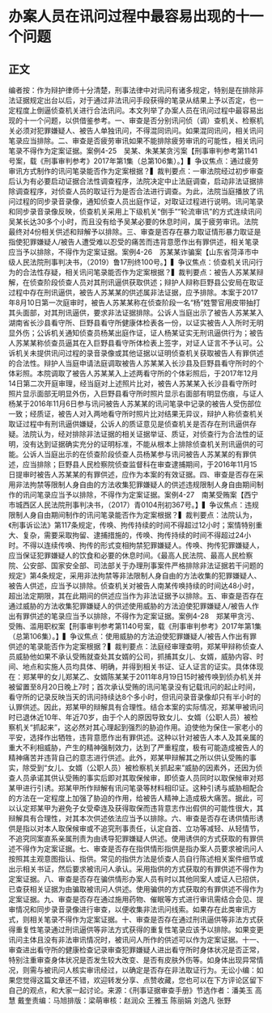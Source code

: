 # 办案人员在讯问过程中最容易出现的十一个问题
## 正文
编者按：作为辩护律师十分清楚，刑事法律中对讯问有诸多规定，特别是在排除非法证据规定出台以后，对于通过非法讯问手段获得的笔录从结果上予以否定，也一定程度上倒逼侦查机关进行合法讯问。本文列举了办案人员在讯问过程中最容易出现的十一个问题，以供借鉴参考。一、审查是否分别讯问侦（调）查机关、检察机关必须对犯罪嫌疑人、被告人单独讯问，不得混同讯问。如果混同讯问，相关讯问笔录应当排除。二、审查是否疲劳审讯如果不能排除疲劳审讯的可能性，相关讯问笔录不得作为定案证据。案例4-25　吴某、朱某某贪污案【刑事审判参考第1141号案，载《刑事审判参考》2017年第1集（总第106集）。】▍争议焦点：通过疲劳审讯方式制作的讯问笔录能否作为定案根据？▍裁判要点：一审法院经过初步审查后认为有必要启动证据合法性调查程序，法院决定中止法庭调查，启动非法证据排除调查程序，对侦查人员的取证行为是否合法进行调查。为此，法院当庭播放了讯问过程的同步录音录像，通知侦查人员出庭作证，对取证过程进行说明。讯问笔录和同步录音录像反映，侦查机关采用上下级机关“倒手”“轮流审讯”的方式连续讯问吴某长达30多个小时，而且没有给予吴某必要的休息时间，属于疲劳审讯。法院最终对4份相关供述和辩解予以排除。三、审查是否存在暴力取证情形暴力取证是指使犯罪嫌疑人/被告人遭受难以忍受的痛苦而违背意愿作出有罪供述，相关笔录应当予以排除，不得作为定案证据。案例4-26　苏某某诈骗案【山东省菏泽市中级人民法院刑事判决书，（2019）鲁17刑终100号。】▍争议焦点：侦查机关讯问行为的合法性存疑，相关讯问笔录能否作为定案根据？▍裁判要点：被告人苏某某辩解，在侦查阶段侦查人员对其刑讯逼供获取供述；辩护人辩称巨野县公安局在取证过程中存在刑讯逼供，被告人苏某某的供述属非法证据，应予排除。本案于2017年8月10日第一次庭审时，被告人苏某某称在侦查阶段一名“杨”姓警官用皮带抽打其头面部，对其刑讯逼供，要求非法证据排除。公诉人当庭出示了被告人苏某某入湖南省长沙县看守所、巨野县看守所健康体检表各一份，以证实被告人入所时无明显外伤；公诉机关通知侦查员杨某出庭作证，证人杨某证实无刑讯逼供行为；被告人苏某某称侦查员逼其在入巨野县看守所体检表上签字，对证人证言不予认可。公诉机关未提供讯问过程的录音录像或其他证据以证明侦查机关获取被告人有罪供述的合法性。辩护人当庭申请法庭调取被告人苏某某入长沙县及巨野县看守所时的个体彩照。本院调取了被告人苏某某入上述两看守所的个体彩照后，于2017年12月14日第二次开庭审理，经当庭对上述照片比对，被告人苏某某入长沙县看守所时照片显示面部无明显外伤，入巨野县看守所时照片显示右面部有明显伤痕，与证人杨某于2016年11月6日参与讯问被告人苏某某的讯问笔录中记录的被告人受伤部位一致；经质证，被告人对入两地看守所时照片比对结果无异议，辩护人称侦查机关取证过程中有刑讯逼供嫌疑，公诉人的质证意见是侦查机关是否存在刑讯逼供存疑。法院认为，经对排除非法证据的相关证据举证、质证，对侦查行为合法性的证明，没有达到证据确实充分的证明标准，不能从根本上排除侦查机关刑讯逼供的可能。公诉人当庭出示的在侦查阶段侦查人员杨某参与讯问被告人苏某某的有罪供述，应当排除；巨野县人民检察院侦查监督科在审查逮捕期间，于2016年11月15日提审时被告人苏某某的有罪供述，应作为本案的有效证据。四、审查是否存在采用非法拘禁等限制人身自由的方法收集犯罪嫌疑人的供述违规限制人身自由期间制作的讯问笔录应当予以排除，不得作为定案证据。案例4-27　南某受贿案【西宁市城西区人民法院刑事判决书，（2017）青0104刑初367号。】▍争议焦点：违规限制人身自由期间制作的讯问笔录能否作为定案根据？▍裁判要点：法院认为，《刑事诉讼法》第117条规定，传唤、拘传持续的时间不得超过12小时；案情特别重大、复杂，需要采取拘留、逮捕措施的，传唤、拘传持续的时间不得超过24小时。不得以连续传唤、拘传的形式变相拘禁犯罪嫌疑人。传唤、拘传犯罪嫌疑人，应当保证犯罪嫌疑人的饮食和必要的休息时间。《最高人民法院、最高人民检察院、公安部、国家安全部、司法部关于办理刑事案件严格排除非法证据若干问题的规定》第4条规定，采用非法拘禁等非法限制人身自由的方法收集的犯罪嫌疑人、被告人供述，应当予以排除。侦查机关对被告人南某传唤持续的时间达48小时，超出法定期限，其在此期间的供述应当作为非法证据予以排除。五、审查是否存在通过威胁的方法收集犯罪嫌疑人的供述使用威胁的方法迫使犯罪嫌疑人/被告人作出有罪供述的笔录应当予以排除，不得作为定案证据。案例4-28　郑某甲贪污、受贿、滥用职权案【刑事审判参考第1140号案，载《刑事审判参考》2017年第1集（总第106集）。】▍争议焦点：使用威胁的方法迫使犯罪嫌疑人/被告人作出有罪供述的笔录能否作为定案根据？▍裁判要点：法庭经审理查明，郑某甲辩称侦查人员威胁他如果不承认受贿就查处其女婿的公司，抓捕其女儿、女婿，威胁内容、时间、地点和实施人员均具体、明确，并得到相关书证、证人证言的证实。具体体现在：郑某甲的女儿郑某乙、女婿陈某某于2011年8月19日15时被传唤到侦办机关并被留置至8月20日晚上7时；首次承认受贿的讯问笔录没有记载讯问的起止时间，看守所的记录反映当天的讯问持续达8个多小时，但讯问录音录像却只有半小时的认罪供述。因此，郑某甲的辩解具有合理性。结合本案的实际情况，郑某甲被讯问时已退休近10年、年近70岁，由于个人的原因导致女儿、女婿（公职人员）被检察机关“抓起来”，这必然对其心理起到强烈的胁迫作用。迫使他为保住一家老小的平安，选择作出牺牲，违背意愿作出有罪供述。这种以针对被告人本人及其亲属的重大不利相威胁，产生的精神强制效力，达到了严重程度，极有可能造成被告人的精神痛苦并违背自己的意志进行供述。此外，郑某甲辩解其之所以供认受贿的事实，除受到“女儿、女婿（公职人员）被检察机关抓起来”威胁的因素外，还因为侦查人员承诺其供认受贿的事实后即对其取保候审，即侦查人员同时以取保候审对郑某甲进行引诱。郑某甲所作辩解有讯问笔录等材料相印证。这种引诱与威胁相配合的方法在一定程度上加强了胁迫的作用，给被告人精神上造成极大痛苦。据此，可以认定郑某甲为避免子女受牵连及获得取保而违背意志作出假供的可能性很大，其辩解具有合理性，对其本次供述依法应当予以排除。六、审查是否存在诱供情形诱供是指以对本人取保候审或不追究刑事责任，认定自首、立功等减轻、从轻情节，不追究同案直系亲属刑责为由诱导犯罪嫌疑人供述。使用诱供的方式获取的有罪供述不得作为定案证据。七、审查是否存在指供情形指供是指办案人员要求被讯问人按照其主观意图指认、指供。常见的指供方法是侦查人员自行陈述相关案件细节或出示相关书证，然后要求被讯问人承认。采用指供的方式获取的有罪供述不得作为定案证据。八、审查是否存在骗供情形办案人员有时以其他同案人或证人已招供，已查获相关证据为由骗取被讯问人供述。使用骗供的方式获取的有罪供述不得作为定案证据。九、审查是否存在通过施用药物、催眠等方式进行审讯需结合会见、提审情况和同步录音录像进行审查，以便收集非法讯问线索。如果存在此类审讯方式，则相关笔录不得作为定案证据。十、审查是否存在通过刑讯逼供等非法方式获得重复性笔录通过刑讯逼供等非法方式获得的重复性笔录应该予以排除。如果变更讯问主体且没有非法审讯情况时，被讯问人所作的供述可以作为定案证据。十一、审查进出看守所的健康检查记录审查犯罪嫌疑人进出看守所时身体状况是否正常，特别注重审查身体状况是否发生较大改变、是否有皮肤外伤等。如身体出现异常情况，则需与被讯问人核实审讯经过，以确定是否存在非法取证行为。无讼小编：如果您觉得这篇文章还不错，欢迎转发分享、点赞收藏，您也可以在下方评论区留下自己的观点，和大家一起讨论。来源：《刑事证据审查手册》节选作者：潘美玉 高慧 戴奎责编：马旭排版：梁萌审核：赵润众 王雅玉 陈丽娟 刘逸凡 张野